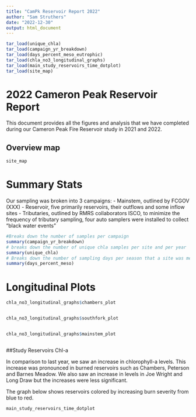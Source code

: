 ```yaml
---
title: "CamPk Reservoir Report 2022"
author: "Sam Struthers"
date: "2022-12-30"
output: html_document
---
```


```r

tar_load(unique_chla)
tar_load(campaign_yr_breakdown)
tar_load(days_percent_meso_eutrophic)
tar_load(chla_no3_longitudinal_graphs)
tar_load(main_study_reservoirs_time_dotplot)
tar_load(site_map)
```

# 2022 Cameron Peak Reservoir Report

This document provides all the figures and analysis that we have completed during our Cameron Peak Fire Reservoir study in 2021 and 2022.

## Overview map

```r
site_map
```

# Summary Stats

Our sampling was broken into 3 campaigns: - Mainstem, outlined by FCGOV (XXX) - Reservoir, five primarily reservoirs, their outflows and some inflow sites - Tributaries, outlined by RMRS collaborators ISCO, to minimize the frequency of tributary sampling, four auto samplers were installed to collect "black water events"

```r
#Breaks down the number of samples per campaign
summary(campaign_yr_breakdown)
# breaks down the number of unique chla samples per site and per year
summary(unique_chla)
# Breaks down the number of sampling days per season that a site was mesotrophic (chla>2.6) or eutrophic (chla >8). It also displays the percent of sampling days in this classification  
summary(days_percent_meso)
```

# Longitudinal Plots

```r

chla_no3_longitudinal_graphs$chambers_plot


chla_no3_longitudinal_graphs$southfork_plot


chla_no3_longitudinal_graphs$mainstem_plot



```

##Study Reservoirs Chl-a

In comparison to last year, we saw an increase in chlorophyll-a levels. This increase was pronounced in burned reservoirs such as Chambers, Peterson and Barnes Meadow. We also saw an increase in levels in Joe Wright and Long Draw but the increases were less significant.

The graph below shows reservoirs colored by increasing burn severity from blue to red.

```r


main_study_reservoirs_time_dotplot



```
